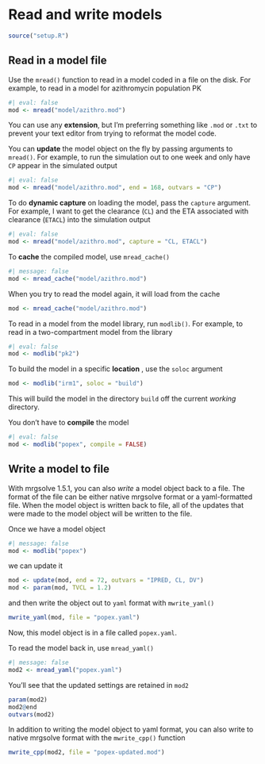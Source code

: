 # Read and write models {#sec-read-write}

```r
source("setup.R")
```


## Read in a model file

Use the `mread()` function to read in a model coded in a file on the disk. 
For example, to read in a model for azithromycin population PK

```r
#| eval: false
mod <- mread("model/azithro.mod")
```
You can use any **extension**, but I'm preferring something like `.mod` or 
`.txt` to prevent your text editor from trying to reformat the model code. 

You can **update** the model object on the fly by passing arguments 
to `mread()`. For example, to run the simulation out to one week and only 
have `CP` appear in the simulated output

```r
#| eval: false
mod <- mread("model/azithro.mod", end = 168, outvars = "CP")
```

To do **dynamic capture** on loading the model, pass the `capture` argument. 
For example, I want to get the clearance (`CL`) and the ETA associated with 
clearance (`ETACL`) into the simulation output

```r
#| eval: false
mod <- mread("model/azithro.mod", capture = "CL, ETACL")
```

To **cache** the compiled model, use `mread_cache()`

```r
#| message: false
mod <- mread_cache("model/azithro.mod")
```

When you try to read the model again, it will load from the cache

```r
mod <- mread_cache("model/azithro.mod")
```

To read in a model from the model library, run `modlib()`. For example, to 
read in a two-compartment model from the library

```r
#| eval: false
mod <- modlib("pk2")
```

To build the model in a specific **location** , use the `soloc` argument

```r
mod <- modlib("irm1", soloc = "build")
```

This will build the model in the directory `build` off the current _working_ 
directory. 

You don't have to **compile** the model 

```r
#| eval: false
mod <- modlib("popex", compile = FALSE)
```


## Write a model to file

With mrgsolve 1.5.1, you can also _write_ a model object back to a file. The 
format of the file can be either native mrgsolve format or a yaml-formatted
file. When the model object is written back to file, all of the updates that
were made to the model object will be written to the file. 

Once we have a model object

```r
#| message: false
mod <- modlib("popex")
```

we can update it

```r
mod <- update(mod, end = 72, outvars = "IPRED, CL, DV")
mod <- param(mod, TVCL = 1.2)
```

and then write the object out to `yaml` format with `mwrite_yaml()`

```r
mwrite_yaml(mod, file = "popex.yaml")
```

Now, this model object is in a file called `popex.yaml`. 

To read the model back in, use `mread_yaml()`

```r
#| message: false
mod2 <- mread_yaml("popex.yaml")
```
You'll see that the updated settings are retained in `mod2`

```r
param(mod2)
mod2@end
outvars(mod2)
```

In addition to writing the model object to yaml format, you can also write to 
native mrgsolve format with the `mwrite_cpp()` function

```r
mwrite_cpp(mod2, file = "popex-updated.mod")
```
